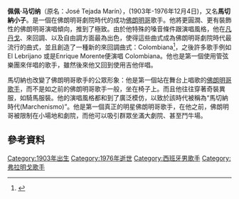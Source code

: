 '''佩佩·马切纳'''（原名：José Tejada Marín），(1903年-1976年12月4日)，又名'''馬切納小子'''。是一個在佛朗明哥劇院時代的成功[[佛朗明哥|佛朗明哥]]歌手。他將更圓潤、更有裝飾性的佛朗明哥演唱傾向，推到了極致。由於他特殊的嗓音條件跟演唱風格，他在[[凡丹戈|凡丹戈]]、來回調、以及自由調方面最為出色，使得這些曲式成為佛朗明哥劇院時代最流行的曲式，並且創造了一種新的來回調曲式：Colombiana<ref>{{cite web
 |last        = D'Averc
 |first       = Alexandre
 |authorlink  = 
 |coauthors   = 
 |title       = Pepe Marchena. Prophet and heretic
 |work        = 
 |publisher   = Flamenco-world.com
 |date        = 
 |url         = http://flamenco-world.com/magazine/about/pepe_marchena/marchena27022004-1.htm
 |doi         = 
 |accessdate  = 2006-11-28
 |deadurl     = yes
 |archiveurl  = https://web.archive.org/web/20061125122622/http://www.flamenco-world.com/magazine/about/pepe_marchena/marchena27022004-1.htm
 |archivedate = 2006-11-25
}}</ref>，之後許多歌手例如 El Lebrijano 或是Enrique Morente便演唱 Colombiana。他也是第一個使用管弦樂團來伴唱的歌手，雖然後來他又回到使用吉他伴唱。

馬切納也改變了佛朗明哥歌手的公眾形象：他是第一個站在舞台上唱歌的[[佛朗明哥歌手|佛朗明哥歌手]]，而不是如之前的佛朗明哥歌手一般，坐在椅子上。而且他往往穿著奇裝異服，如騎馬服裝。他的演唱風格都和到了廣泛模仿，以致於該時代被稱為“馬切納時代(Marchenismo)”。他是第一個真正的明星佛朗明哥歌手，在他之前，佛朗明哥被限制在小場地和劇院，而他可以吸引群眾坐滿大劇院、甚至鬥牛場。

==參考資料==
<references/>

{{Authority control}}
{{DEFAULTSORT:Marchena,Pepe}}
[[Category:1903年出生|Category:1903年出生]]
[[Category:1976年逝世|Category:1976年逝世]]
[[Category:西班牙男歌手|Category:西班牙男歌手]]
[[Category:弗拉明戈歌手|Category:弗拉明戈歌手]]